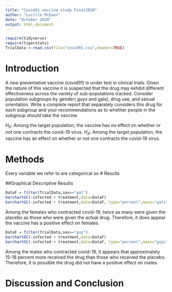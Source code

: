 ```yaml
---
title: "Covid91 vaccine study Final2020"
author: "Lucille McEwen"
date: "October 2020"
output: html_document
---
```


```r
require(tidyverse)
require(tigerstats)
TrialData <-read.csv(file="covid91.csv",header=TRUE)
```

# Introduction

<!--In this section you explain what you are trying to show.  Where did the data come from?  What is the research or other question you are trying to answer?.  If you skimp in this section expect to be marked down in your grade. Paint a picture of the project a couple of paragraphs is expected!-->

A new  preventative vaccine (covid91) is under test in clinical trials. Given the nature of this vaccine it is suspected that the drug may exhibit different effectiveness across the variety of sub-populations tracked. Consider population subgroups by gender( guys and gals), drug use, and sexual orientation. Write a complete report that separately considers this drug for each subgroup and your recommendations as to whether people in the subgroup should take the vaccine.

$H_0$: Among the target population, the vaccine has no effect on whether or not one contracts the covid-19 virus. 
$H_A$: Among the target population, the vaccine has an effect on whether or not one contracts the covid-19 virus.  
  
# Methods

<!--Decide on your methods:  use "variable analysis" or other appropriate descriptors.  Make sure to choose at least one graphical method and at least one numerical method. Discuss what data manipulations may be needed for example subsetting or other binning procedures and what sort of graphical displays and inferential tools will be used!-->

Every variable we refer to are categorical so 
# Results

<!--Divide this section into two sub-sections:  One for your descriptive  results and one for your inferential results.!-->

##Graphical Descriptive Results

```r
DataF = filter(TrialData,sex=="gal")
barchartGC(~infected + treatment,data=DataF)
barchartGC(~infected + treatment,data=DataF, type="percent",main="gals")

```

Among the females who contracted covid-19, twice as many were given the placebo as those who were given the actual drug. Therefore, it does appear the vaccine has a positive effect on females.  
  
```r
DataF = filter(TrialData,sex=="guy")
barchartGC(~infected + treatment,data=DataF)
barchartGC(~infected + treatment,data=DataF, type="percent",main="guys")

```

Among the males who contracted covid-19, it appears that approximately 15-18 percent more received the drug than those who received the placebo. Therefore, it is possible the drug did not have a positive effect on males. 

# Discussion and Conclusion

<!--Discussion and conclusion here.  If you found a relationship be sure to consider whether the relationship occurs because one of the variavbles causes the other, or whether they perhasps are related for some other reason.  Watch the chapter 6 videos from the GeorgeTown videos collection.!-->
